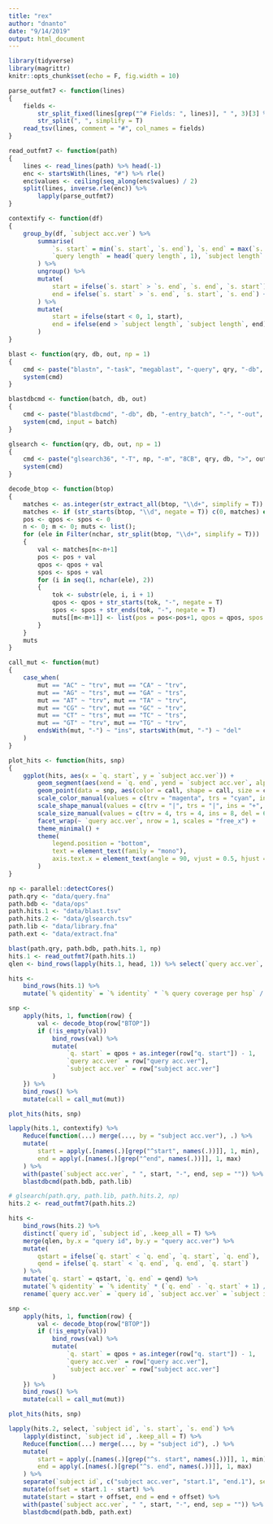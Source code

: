 ```yaml
---
title: "rex"
author: "dnanto"
date: "9/14/2019"
output: html_document
---
```


```r
library(tidyverse)
library(magrittr)
knitr::opts_chunk$set(echo = F, fig.width = 10)
```

```r
parse_outfmt7 <- function(lines)
{
	fields <-
		str_split_fixed(lines[grep("^# Fields: ", lines)], " ", 3)[3] %>%
		str_split(", ", simplify = T)
	read_tsv(lines, comment = "#", col_names = fields)
}

read_outfmt7 <- function(path)
{
	lines <- read_lines(path) %>% head(-1)
	enc <- startsWith(lines, "#") %>% rle()
	enc$values <- ceiling(seq_along(enc$values) / 2)
	split(lines, inverse.rle(enc)) %>% 
		lapply(parse_outfmt7)
}

contextify <- function(df)
{
	group_by(df, `subject acc.ver`) %>% 
		summarise(
			`s. start` = min(`s. start`, `s. end`), `s. end` = max(`s. start`, `s. end`), 
			`query length` = head(`query length`, 1), `subject length` = head(`subject length`, 1)
		) %>%
		ungroup() %>%
		mutate(
			start = ifelse(`s. start` > `s. end`, `s. end`, `s. start`) - `query length`, 
			end = ifelse(`s. start` > `s. end`, `s. start`, `s. end`) + `query length`
		) %>%
		mutate(
			start = ifelse(start < 0, 1, start), 
			end = ifelse(end > `subject length`, `subject length`, end)
		)
}

blast <- function(qry, db, out, np = 1)
{
	cmd <- paste("blastn", "-task", "megablast", "-query", qry, "-db", db, "-outfmt", "'7 std qcovhsp qlen slen sstrand btop'", "-out", out, "-num_threads", np)
	system(cmd)
}

blastdbcmd <- function(batch, db, out)
{
	cmd <- paste("blastdbcmd", "-db", db, "-entry_batch", "-", "-out", out)
	system(cmd, input = batch)
}

glsearch <- function(qry, db, out, np = 1)
{
	cmd <- paste("glsearch36", "-T", np, "-m", "8CB", qry, db, ">", out)
	system(cmd)
}
```

```r
decode_btop <- function(btop)
{
	matches <- as.integer(str_extract_all(btop, "\\d+", simplify = T))
	matches <- if (str_starts(btop, "\\d", negate = T)) c(0, matches) else matches
	pos <- qpos <- spos <- 0
	n <- 0; m <- 0; muts <- list();
	for (ele in Filter(nchar, str_split(btop, "\\d+", simplify = T)))
	{
		val <- matches[n<-n+1]
		pos <- pos + val
		qpos <- qpos + val
		spos <- spos + val
		for (i in seq(1, nchar(ele), 2)) 
		{	
			tok <- substr(ele, i, i + 1)
			qpos <- qpos + str_starts(tok, "-", negate = T)
			spos <- spos + str_ends(tok, "-", negate = T)
			muts[[m<-m+1]] <- list(pos = pos<-pos+1, qpos = qpos, spos = spos, mut = tok)
		}
	}
	muts
}

call_mut <- function(mut)
{
	case_when(
		mut == "AC" ~ "trv", mut == "CA" ~ "trv",
		mut == "AG" ~ "trs", mut == "GA" ~ "trs",
		mut == "AT" ~ "trv", mut == "TA" ~ "trv",
		mut == "CG" ~ "trv", mut == "GC" ~ "trv",
		mut == "CT" ~ "trs", mut == "TC" ~ "trs",
		mut == "GT" ~ "trv", mut == "TG" ~ "trv",
		endsWith(mut, "-") ~ "ins", startsWith(mut, "-") ~ "del"
	)
}

plot_hits <- function(hits, snp)
{
	ggplot(hits, aes(x = `q. start`, y = `subject acc.ver`)) +
		geom_segment(aes(xend = `q. end`, yend = `subject acc.ver`, alpha = `% qidentity`), size = 2) +
		geom_point(data = snp, aes(color = call, shape = call, size = call)) +
		scale_color_manual(values = c(trv = "magenta", trs = "cyan", ins = "orange", del = "blue")) +
		scale_shape_manual(values = c(trv = "|", trs = "|", ins = "+", del = "x")) +
		scale_size_manual(values = c(trv = 4, trs = 4, ins = 8, del = 6)) +
		facet_wrap(~ `query acc.ver`, nrow = 1, scales = "free_x") +
		theme_minimal() +
		theme(
			legend.position = "bottom",
			text = element_text(family = "mono"),
			axis.text.x = element_text(angle = 90, vjust = 0.5, hjust = 1)
		)
}
```

```r
np <- parallel::detectCores()
path.qry <- "data/query.fna"
path.bdb <- "data/ops"
path.hits.1 <- "data/blast.tsv"
path.hits.2 <- "data/glsearch.tsv"
path.lib <- "data/library.fna"
path.ext <- "data/extract.fna"
```

```r
blast(path.qry, path.bdb, path.hits.1, np)
hits.1 <- read_outfmt7(path.hits.1)
qlen <- bind_rows(lapply(hits.1, head, 1)) %>% select(`query acc.ver`, `query length`)
```

```r
hits <- 
	bind_rows(hits.1) %>% 
	mutate(`% qidentity` = `% identity` * `% query coverage per hsp` / 100)

snp <-
	apply(hits, 1, function(row) {
		val <- decode_btop(row["BTOP"])
		if (!is_empty(val))
			bind_rows(val) %>% 
			mutate(
				`q. start` = qpos + as.integer(row["q. start"]) - 1, 
				`query acc.ver` = row["query acc.ver"], 
				`subject acc.ver` = row["subject acc.ver"]
			)
	}) %>% 
	bind_rows() %>%
	mutate(call = call_mut(mut))

plot_hits(hits, snp)
```

```r
lapply(hits.1, contextify) %>%
	Reduce(function(...) merge(..., by = "subject acc.ver"), .) %>%
	mutate(
		start = apply(.[names(.)[grep("^start", names(.))]], 1, min),
		end = apply(.[names(.)[grep("^end", names(.))]], 1, max)
	) %>%
	with(paste(`subject acc.ver`, " ", start, "-", end, sep = "")) %>%
	blastdbcmd(path.bdb, path.lib)
```

```r
# glsearch(path.qry, path.lib, path.hits.2, np)
hits.2 <- read_outfmt7(path.hits.2)
```

```r
hits <- 
	bind_rows(hits.2) %>%
	distinct(`query id`, `subject id`, .keep_all = T) %>%
	merge(qlen, by.x = "query id", by.y = "query acc.ver") %>%
	mutate(
		qstart = ifelse(`q. start` < `q. end`, `q. start`, `q. end`),
		qend = ifelse(`q. start` < `q. end`, `q. end`, `q. start`)
	) %>%
	mutate(`q. start` = qstart, `q. end` = qend) %>%
	mutate(`% qidentity` = `% identity` * (`q. end` - `q. start` + 1) / `query length`) %>%
	rename(`query acc.ver` = `query id`, `subject acc.ver` = `subject id`)

snp <-
	apply(hits, 1, function(row) {
		val <- decode_btop(row["BTOP"])
		if (!is_empty(val))
			bind_rows(val) %>% 
			mutate(
				`q. start` = qpos + as.integer(row["q. start"]) - 1, 
				`query acc.ver` = row["query acc.ver"], 
				`subject acc.ver` = row["subject acc.ver"]
			)
	}) %>% 
	bind_rows() %>%
	mutate(call = call_mut(mut))

plot_hits(hits, snp)
```

```r
lapply(hits.2, select, `subject id`, `s. start`, `s. end`) %>%
	lapply(distinct, `subject id`, .keep_all = T) %>%
	Reduce(function(...) merge(..., by = "subject id"), .) %>%
	mutate(
		start = apply(.[names(.)[grep("^s. start", names(.))]], 1, min),
		end = apply(.[names(.)[grep("^s. end", names(.))]], 1, max)
	) %>%
	separate(`subject id`, c("subject acc.ver", "start.1", "end.1"), sep = "[-: ]", convert = T) %>%
	mutate(offset = start.1 - start) %>%
	mutate(start = start + offset, end = end + offset) %>%
	with(paste(`subject acc.ver`, " ", start, "-", end, sep = "")) %>%
	blastdbcmd(path.bdb, path.ext)
```
